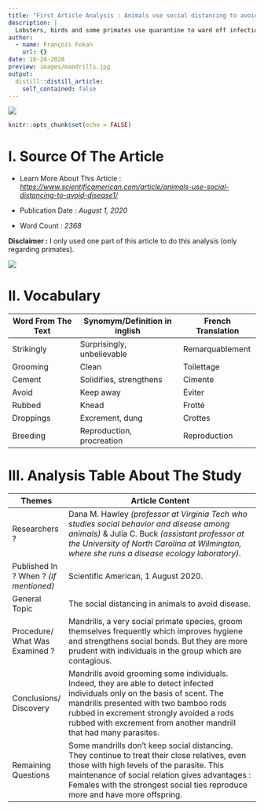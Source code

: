 ```yaml
---
title: "First Article Analysis : Animals use social distancing to avoid disease"
description: |
  Lobsters, birds and some primates use quarantine to ward off infections
author:
  - name: François Fokan
    url: {}
date: 10-24-2020
preview: images/mandrills.jpg
output:
  distill::distill_article:
    self_contained: false
---
```

![](images/mandrills.jpg)
```r
knitr::opts_chunk$set(echo = FALSE)
```

# I. Source Of The Article

- Learn More About This Article : *<https://www.scientificamerican.com/article/animals-use-social-distancing-to-avoid-disease1/>*

- Publication Date : *August 1, 2020*

- Word Count : *2368*

**Disclaimer :** I only used one part of this article to do this analysis (only regarding primates).

![](images/logo.jpg)

# II. Vocabulary
|      Word From The Text     |      Synomym/Definition    in inglish     |      French    Translation     |
|-----------------------------|-------------------------------------------|--------------------------------|
|     Strikingly              |     Surprisingly,   unbelievable          |     Remarquablement            |
|     Grooming                |     Clean                                 |     Toilettage                 |
|     Cement                  |     Solidifies,   strengthens             |     Cimente                    |
|     Avoid                   |     Keep away                             |     Éviter                     |
|     Rubbed                  |     Knead                                 |     Frotté                     |
|     Droppings               |     Excrement, dung                       |     Crottes                    |
|     Breeding                |     Reproduction,   procreation           |     Reproduction               |

# III. Analysis Table About The Study
|      Themes                                 |      Article    Content                                                                                                                                                                                                                                                                                |
|---------------------------------------------|--------------------------------------------------------------------------------------------------------------------------------------------------------------------------------------------------------------------------------------------------------------------------------------------------------|
|     Researchers ?                           |     Dana M. Hawley *(professor at Virginia Tech who studies social   behavior and disease among animals)* & Julia C.   Buck *(assistant   professor at the University of North Carolina at Wilmington, where she runs a   disease ecology laboratory)*.                                                    |
|     Published In ? When ? *(if mentioned)*    |     Scientific   American, 1 August 2020.                                                                                                                                                                                                                                                              |
|     General Topic                           |     The social distancing in animals to avoid disease.                                                                                                                                                                                                                                                 |
|     Procedure/ What   Was Examined ?        |     Mandrills, a very social primate species, groom   themselves frequently which improves hygiene and strengthens social bonds.   But they are more prudent with individuals in the group which are contagious.                                                                                       |
|     Conclusions/   Discovery                |     Mandrills avoid grooming some individuals. Indeed,   they are able to detect infected individuals only on the basis of scent. The   mandrills presented with two bamboo rods rubbed in excrement strongly avoided   a rods rubbed with excrement from another mandrill that had many parasites.    |
|     Remaining   Questions                   |     Some mandrills don’t keep social distancing. They   continue to treat their close relatives, even those with high levels of the   parasite. This maintenance of social relation gives advantages : Females with   the strongest social ties reproduce more and have more offspring.                |
